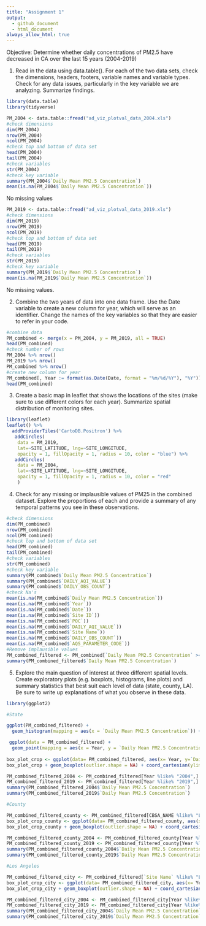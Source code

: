 ```yaml
---
title: "Assignment 1"
output:
  - github_document
  - html_document
always_allow_html: true
---
```


Objective: Determine whether daily concentrations of PM2.5 have decreased in CA over the last 15 years (2004-2019)

1. Read in the data using data.table(). For each of the two data sets, check the dimensions, headers, footers, variable names and variable types. Check for any data issues, particularly in the key variable we are analyzing. Summarize findings.
```r
library(data.table)
library(tidyverse)

PM_2004 <- data.table::fread("ad_viz_plotval_data_2004.xls")
#check dimensions 
dim(PM_2004)
nrow(PM_2004)
ncol(PM_2004)
#check top and bottom of data set
head(PM_2004)
tail(PM_2004)
#check variables 
str(PM_2004)
#check key variable
summary(PM_2004$`Daily Mean PM2.5 Concentration`)
mean(is.na(PM_2004$`Daily Mean PM2.5 Concentration`))
```
No missing values

```r
PM_2019 <- data.table::fread("ad_viz_plotval_data_2019.xls")
#check dimensions 
dim(PM_2019)
nrow(PM_2019)
ncol(PM_2019)
#check top and bottom of data set
head(PM_2019)
tail(PM_2019)
#check variables 
str(PM_2019)
#check key variable
summary(PM_2019$`Daily Mean PM2.5 Concentration`)
mean(is.na(PM_2019$`Daily Mean PM2.5 Concentration`))
```
No missing values.

2. Combine the two years of data into one data frame. Use the Date variable to create a new column for year, which will serve as an identifier. Change the names of the key variables so that they are easier to refer in your code.
```r
#combine data 
PM_combined <- merge(x = PM_2004, y = PM_2019, all = TRUE)
head(PM_combined)
#check number of rows
PM_2004 %>% nrow()
PM_2019 %>% nrow()
PM_combined %>% nrow()
#create new column for year
PM_combined[, Year := format(as.Date(Date, format = "%m/%d/%Y"), "%Y")]
head(PM_combined)
```
3. Create a basic map in leaflet that shows the locations of the sites (make sure to use different colors for each year). Summarize spatial distribution of monitoring sites.
```r
library(leaflet)
leaflet() %>%
  addProviderTiles('CartoDB.Positron') %>%
   addCircles(
    data = PM_2019,
    lat=~SITE_LATITUDE, lng=~SITE_LONGITUDE,
    opacity = 1, fillOpacity = 1, radius = 10, color = "blue") %>%
   addCircles(
    data = PM_2004,
    lat=~SITE_LATITUDE, lng=~SITE_LONGITUDE,
    opacity = 1, fillOpacity = 1, radius = 10, color = "red"
    )
```

4. Check for any missing or implausible values of PM25 in the combined dataset. Explore the proportions of each and provide a summary of any temporal patterns you see in these observations.
```r
#check dimensions 
dim(PM_combined)
nrow(PM_combined)
ncol(PM_combined)
#check top and bottom of data set
head(PM_combined)
tail(PM_combined)
#check variables 
str(PM_combined)
#check key variable
summary(PM_combined$`Daily Mean PM2.5 Concentration`)
summary(PM_combined$`DAILY_AQI_VALUE`)
summary(PM_combined$`DAILY_OBS_COUNT`)
#check Na's
mean(is.na(PM_combined$`Daily Mean PM2.5 Concentration`))
mean(is.na(PM_combined$`Year`))
mean(is.na(PM_combined$`Date`))
mean(is.na(PM_combined$`Site ID`))
mean(is.na(PM_combined$`POC`))
mean(is.na(PM_combined$`DAILY_AQI_VALUE`))
mean(is.na(PM_combined$`Site Name`))
mean(is.na(PM_combined$`DAILY_OBS_COUNT`))
mean(is.na(PM_combined$`AQS_PARAMETER_CODE`))
#Remove implausible values
PM_combined_filtered <- PM_combined[`Daily Mean PM2.5 Concentration` >= 0,]
summary(PM_combined_filtered$`Daily Mean PM2.5 Concentration`)
```

5. Explore the main question of interest at three different spatial levels. Create exploratory plots (e.g. boxplots, histograms, line plots) and summary statistics that best suit each level of data (state, county, LA). Be sure to write up explanations of what you observe in these data.
```r
library(ggplot2)

#State 

ggplot(PM_combined_filtered) +
  geom_histogram(mapping = aes(x = `Daily Mean PM2.5 Concentration`)) + xlim(c(0,75))

 ggplot(data = PM_combined_filtered) +
  geom_point(mapping = aes(x = Year, y = `Daily Mean PM2.5 Concentration`, color = Year), position = "jitter")
 
box_plot_crop <- ggplot(data= PM_combined_filtered, aes(x= Year, y=`Daily Mean PM2.5 Concentration`, fill=Year))
box_plot_crop + geom_boxplot(outlier.shape = NA) + coord_cartesian(ylim=c(0,35))

PM_combined_filtered_2004 <- PM_combined_filtered[Year %like% "2004",]
PM_combined_filtered_2019 <- PM_combined_filtered[Year %like% "2019",]
summary(PM_combined_filtered_2004$`Daily Mean PM2.5 Concentration`)
summary(PM_combined_filtered_2019$`Daily Mean PM2.5 Concentration`)

#County 

PM_combined_filtered_county <- PM_combined_filtered[CBSA_NAME %like% "Los Angeles-Long Beach-Anaheim, CA",]
box_plot_crop_county <- ggplot(data= PM_combined_filtered_county, aes(x= Year, y=`Daily Mean PM2.5 Concentration`, fill=Year))
box_plot_crop_county + geom_boxplot(outlier.shape = NA) + coord_cartesian(ylim=c(0,35))

PM_combined_filtered_county_2004 <- PM_combined_filtered_county[Year %like% "2004",]
PM_combined_filtered_county_2019 <- PM_combined_filtered_county[Year %like% "2019",]
summary(PM_combined_filtered_county_2004$`Daily Mean PM2.5 Concentration`)
summary(PM_combined_filtered_county_2019$`Daily Mean PM2.5 Concentration`)

#Los Angeles

PM_combined_filtered_city <- PM_combined_filtered[`Site Name` %like% "Los Angeles-North Main Street",]
box_plot_crop_city <- ggplot(data= PM_combined_filtered_city, aes(x= Year, y=`Daily Mean PM2.5 Concentration`, fill=Year))
box_plot_crop_city + geom_boxplot(outlier.shape = NA) + coord_cartesian(ylim=c(0,45))

PM_combined_filtered_city_2004 <- PM_combined_filtered_city[Year %like% "2004",]
PM_combined_filtered_city_2019 <- PM_combined_filtered_city[Year %like% "2019",]
summary(PM_combined_filtered_city_2004$`Daily Mean PM2.5 Concentration`)
summary(PM_combined_filtered_city_2019$`Daily Mean PM2.5 Concentration`)

```

